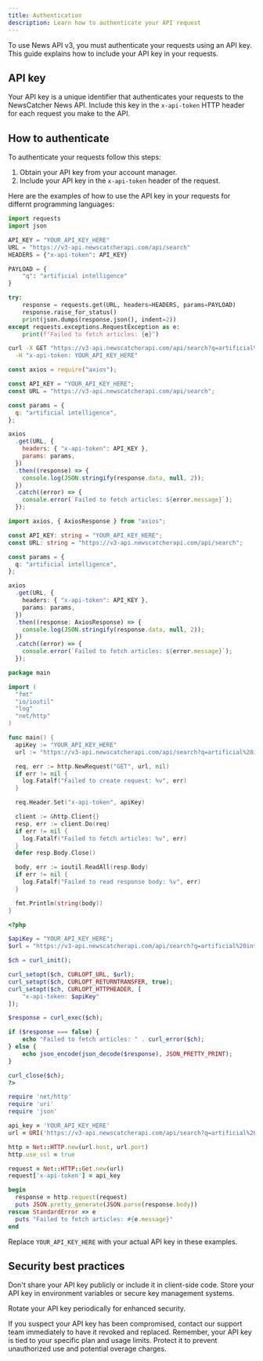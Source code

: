 ```yaml
---
title: Authentication
description: Learn how to authenticate your API request
---
```


To use News API v3, you must authenticate your requests using an API key. This
guide explains how to include your API key in your requests.

## API key

Your API key is a unique identifier that authenticates your requests to the
NewsCatcher News API. Include this key in the `x-api-token` HTTP header for each
request you make to the API.

## How to authenticate

To authenticate your requests follow this steps:

1. Obtain your API key from your account manager.
2. Include your API key in the `x-api-token` header of the request.

Here are the examples of how to use the API key in your requests for differnt
programming languages:

<CodeGroup>

```python Python
import requests
import json

API_KEY = "YOUR_API_KEY_HERE"
URL = "https://v3-api.newscatcherapi.com/api/search"
HEADERS = {"x-api-token": API_KEY}

PAYLOAD = {
    "q": "artificial intelligence"
}

try:
    response = requests.get(URL, headers=HEADERS, params=PAYLOAD)
    response.raise_for_status()
    print(json.dumps(response.json(), indent=2))
except requests.exceptions.RequestException as e:
    print(f"Failed to fetch articles: {e}")
```

```bash cURL
curl -X GET "https://v3-api.newscatcherapi.com/api/search?q=artificial%20intelligence" \
  -H "x-api-token: YOUR_API_KEY_HERE"
```

```javascript Node.js
const axios = require("axios");

const API_KEY = "YOUR_API_KEY_HERE";
const URL = "https://v3-api.newscatcherapi.com/api/search";

const params = {
  q: "artificial intelligence",
};

axios
  .get(URL, {
    headers: { "x-api-token": API_KEY },
    params: params,
  })
  .then((response) => {
    console.log(JSON.stringify(response.data, null, 2));
  })
  .catch((error) => {
    console.error(`Failed to fetch articles: ${error.message}`);
  });
```

```typescript TypeScript
import axios, { AxiosResponse } from "axios";

const API_KEY: string = "YOUR_API_KEY_HERE";
const URL: string = "https://v3-api.newscatcherapi.com/api/search";

const params = {
  q: "artificial intelligence",
};

axios
  .get(URL, {
    headers: { "x-api-token": API_KEY },
    params: params,
  })
  .then((response: AxiosResponse) => {
    console.log(JSON.stringify(response.data, null, 2));
  })
  .catch((error) => {
    console.error(`Failed to fetch articles: ${error.message}`);
  });
```

```go Go
package main

import (
  "fmt"
  "io/ioutil"
  "log"
  "net/http"
)

func main() {
  apiKey := "YOUR_API_KEY_HERE"
  url := "https://v3-api.newscatcherapi.com/api/search?q=artificial%20intelligence"

  req, err := http.NewRequest("GET", url, nil)
  if err != nil {
    log.Fatalf("Failed to create request: %v", err)
  }

  req.Header.Set("x-api-token", apiKey)

  client := &http.Client{}
  resp, err := client.Do(req)
  if err != nil {
    log.Fatalf("Failed to fetch articles: %v", err)
  }
  defer resp.Body.Close()

  body, err := ioutil.ReadAll(resp.Body)
  if err != nil {
    log.Fatalf("Failed to read response body: %v", err)
  }

  fmt.Println(string(body))
}
```

```php PHP
<?php

$apiKey = "YOUR_API_KEY_HERE";
$url = "https://v3-api.newscatcherapi.com/api/search?q=artificial%20intelligence";

$ch = curl_init();

curl_setopt($ch, CURLOPT_URL, $url);
curl_setopt($ch, CURLOPT_RETURNTRANSFER, true);
curl_setopt($ch, CURLOPT_HTTPHEADER, [
    "x-api-token: $apiKey"
]);

$response = curl_exec($ch);

if ($response === false) {
    echo "Failed to fetch articles: " . curl_error($ch);
} else {
    echo json_encode(json_decode($response), JSON_PRETTY_PRINT);
}

curl_close($ch);
?>
```

```ruby Ruby
require 'net/http'
require 'uri'
require 'json'

api_key = 'YOUR_API_KEY_HERE'
url = URI('https://v3-api.newscatcherapi.com/api/search?q=artificial%20intelligence')

http = Net::HTTP.new(url.host, url.port)
http.use_ssl = true

request = Net::HTTP::Get.new(url)
request['x-api-token'] = api_key

begin
  response = http.request(request)
  puts JSON.pretty_generate(JSON.parse(response.body))
rescue StandardError => e
  puts "Failed to fetch articles: #{e.message}"
end
```

</CodeGroup>

Replace `YOUR_API_KEY_HERE` with your actual API key in these examples.

## Security best practices

<Warning>
  Don't share your API key publicly or include it in client-side code.
</Warning>

<Tip>
  Store your API key in environment variables or secure key management systems.
</Tip>

<Tip>Rotate your API key periodically for enhanced security.</Tip>

<Warning>
  If you suspect your API key has been compromised, contact our support team
  immediately to have it revoked and replaced.
</Warning>

<Note>
  Remember, your API key is tied to your specific plan and usage limits. Protect
  it to prevent unauthorized use and potential overage charges.
</Note>
